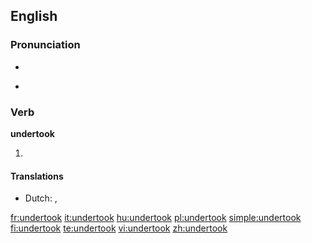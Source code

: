 ==English==

===Pronunciation===
* {{IPA|/ʌndəɻ'tʊk/}}
* {{audio|En-us-undertook.ogg|Audio (US)}}
*: {{rhymes|ʊk}}

===Verb===
'''undertook'''

# {{past tense of|[[undertake]]}}

====Translations====
{{trans-top|past tense of undertake}}
* Dutch: {{t-|nl|ondernam}}, {{t-|nl|ondernamen}}
{{trans-mid}}
{{trans-bottom}}

[[fr:undertook]]
[[it:undertook]]
[[hu:undertook]]
[[pl:undertook]]
[[simple:undertook]]
[[fi:undertook]]
[[te:undertook]]
[[vi:undertook]]
[[zh:undertook]]